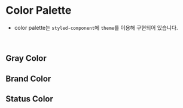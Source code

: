 
<Meta title="Foundation/Color" />

# Color Palette

- color palette는 `styled-component`에 `theme`를 이용해 구현되어 있습니다.

<br />

## Gray Color

<ColorPalette>
	<ColorItem
		title="Gray"
		subtitle="Gray color"
		colors={{
			'50': color.gray[50],
			'100': color.gray[100],
			'200': color.gray[200],
			'300': color.gray[300],
			'400': color.gray[400],
			'500': color.gray[500],
			'600': color.gray[600],
			'700': color.gray[700],
			'800': color.gray[800],
			'900': color.gray[900]
		}}
	/>
</ColorPalette>

## Brand Color

<ColorPalette>
	<ColorItem
		title="Primary"
		subtitle="Primary color"
		colors={{
			'50': color.primary[50],
			'100': color.primary[100],
			'200': color.primary[200],
			'300': color.primary[300],
			'400': color.primary[400],
			'500': color.primary[500],
			'600': color.primary[600],
			'700': color.primary[700],
			'800': color.primary[800],
			'900': color.primary[900]
		}}
	/>
	<ColorItem
		title="Secondary"
		subtitle="Secondary color"
		colors={{
			'50': color.secondary[50],
			'100': color.secondary[100],
			'200': color.secondary[200],
			'300': color.secondary[300],
			'400': color.secondary[400],
			'500': color.secondary[500],
			'600': color.secondary[600],
			'700': color.secondary[700],
			'800': color.secondary[800],
			'900': color.secondary[900]
		}}
	/>
</ColorPalette>

## Status Color

<ColorPalette>
	<ColorItem
		title="Info"
		subtitle="Info color"
		colors={{
			'50': color.info[50],
			'100': color.info[100],
			'200': color.info[200],
			'300': color.info[300],
			'400': color.info[400],
			'500': color.info[500],
			'600': color.info[600],
			'700': color.info[700],
			'800': color.info[800],
			'900': color.info[900]
		}}
	/>
	<ColorItem
		title="Error"
		subtitle="Error color"
		colors={{
			'50': color.error[50],
			'100': color.error[100],
			'200': color.error[200],
			'300': color.error[300],
			'400': color.error[400],
			'500': color.error[500],
			'600': color.error[600],
			'700': color.error[700],
			'800': color.error[800],
			'900': color.error[900]
		}}
	/>
	<ColorItem
		title="Warning"
		subtitle="Warning color"
		colors={{
			'50': color.warning[50],
			'100': color.warning[100],
			'200': color.warning[200],
			'300': color.warning[300],
			'400': color.warning[400],
			'500': color.warning[500],
			'600': color.warning[600],
			'700': color.warning[700],
			'800': color.warning[800],
			'900': color.warning[900]
		}}
	/>
	<ColorItem
		title="Success"
		subtitle="Success color"
		colors={{
			'50': color.success[50],
			'100': color.success[100],
			'200': color.success[200],
			'300': color.success[300],
			'400': color.success[400],
			'500': color.success[500],
			'600': color.success[600],
			'700': color.success[700],
			'800': color.success[800],
			'900': color.success[900]
		}}
	/>
</ColorPalette>
